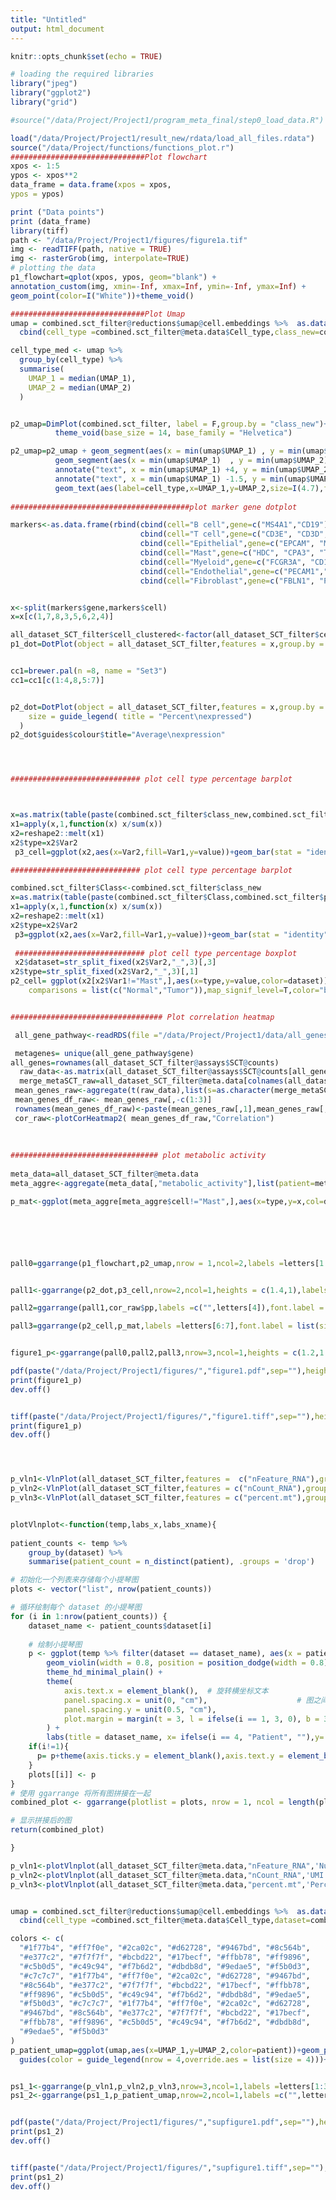 ```yaml
---
title: "Untitled"
output: html_document
---
```


```r
knitr::opts_chunk$set(echo = TRUE)
```
```r


# loading the required libraries
library("jpeg")
library("ggplot2")
library("grid")

#source("/data/Project/Project1/program_meta_final/step0_load_data.R")

load("/data/Project/Project1/result_new/rdata/load_all_files.rdata")
source("/data/Project/functions/functions_plot.r")
##############################Plot flowchart
xpos <- 1:5
ypos <- xpos**2
data_frame = data.frame(xpos = xpos,
ypos = ypos)

print ("Data points")
print (data_frame)
library(tiff)
path <- "/data/Project/Project1/figures/figure1a.tif"
img <- readTIFF(path, native = TRUE)
img <- rasterGrob(img, interpolate=TRUE)
# plotting the data
p1_flowchart=qplot(xpos, ypos, geom="blank") +
annotation_custom(img, xmin=-Inf, xmax=Inf, ymin=-Inf, ymax=Inf) +
geom_point(color=I("White"))+theme_void()

##############################Plot Umap
umap = combined.sct_filter@reductions$umap@cell.embeddings %>%  as.data.frame() %>% 
  cbind(cell_type =combined.sct_filter@meta.data$Cell_type,class_new=combined.sct_filter@meta.data$class_new) 

cell_type_med <- umap %>%
  group_by(cell_type) %>%
  summarise(
    UMAP_1 = median(UMAP_1),
    UMAP_2 = median(UMAP_2)
  )


p2_umap=DimPlot(combined.sct_filter, label = F,group.by = "class_new")+ggtitle("Metabolic genes")+scale_color_manual(values = c("#00BFFF", "#EE7621"))+
          theme_void(base_size = 14, base_family = "Helvetica")

p2_umap=p2_umap + geom_segment(aes(x = min(umap$UMAP_1) , y = min(umap$UMAP_2) ,xend = min(umap$UMAP_1) +5, yend = min(umap$UMAP_2) ),colour = "black", size=0.1,arrow = arrow(length = unit(0.2,"cm")))+ 
          geom_segment(aes(x = min(umap$UMAP_1)  , y = min(umap$UMAP_2)  ,xend = min(umap$UMAP_1) , yend = min(umap$UMAP_2) + 5),colour = "black", size=0.1,arrow = arrow(length = unit(0.2,"cm")))+
          annotate("text", x = min(umap$UMAP_1) +4, y = min(umap$UMAP_2) -1.5, label = "UMAP 1",color="black",size = 4.7 ) + 
          annotate("text", x = min(umap$UMAP_1) -1.5, y = min(umap$UMAP_2) + 4, label = "UMAP 2",color="black",size = 4.7, angle=90) +
          geom_text(aes(label=cell_type,x=UMAP_1,y=UMAP_2,size=I(4.7),fontface="plain"),data = cell_type_med)+theme(plot.title = element_text(lineheight=.8, size=14, hjust = 0.5) ,plot.margin = unit(c(1,1,1,1), "cm"),legend.text = element_text(size=14))
 
########################################plot marker gene dotplot

markers<-as.data.frame(rbind(cbind(cell="B cell",gene=c("MS4A1","CD19")),         cbind(cell="Plasma",gene=c("CD79A","MZB1","JCHAIN")),
                             cbind(cell="T cell",gene=c("CD3E", "CD3D", "CD3G")),
                             cbind(cell="Epithelial",gene=c("EPCAM", "MUC1", "CDH1" )),
                             cbind(cell="Mast",gene=c("HDC", "CPA3", "TPSAB1")),
                             cbind(cell="Myeloid",gene=c("FCGR3A", "CD14", "CD163")),
                             cbind(cell="Endothelial",gene=c("PECAM1","VWF","CLDN5")),
                             cbind(cell="Fibroblast",gene=c("FBLN1", "PDGFRA","FGF7"))))


x<-split(markers$gene,markers$cell)
x=x[c(1,7,8,3,5,6,2,4)]

all_dataset_SCT_filter$cell_clustered<-factor(all_dataset_SCT_filter$cell_clustered,levels = c("B cell","Plasma","T cell","Epithelial","Mast" ,"Myeloid","Endothelial","Fibroblast"))
p1_dot=DotPlot(object = all_dataset_SCT_filter,features = x,group.by = "cell_clustered") +theme(axis.text.x = element_text(angle = 45,vjust = 0.5, hjust = 0.5 ))+ggtitle("")


cc1=brewer.pal(n =8, name = "Set3")
cc1=cc1[c(1:4,8,5:7)]


p2_dot=DotPlot(object = all_dataset_SCT_filter,features = x,group.by = "cell_clustered",cols = c("lightgrey", "#EE7621"))+theme_hd_plain()+theme(axis.text.x = element_text(angle = 45,vjust = 0.5, hjust = 0.5 ),strip.text = element_text(angle = 60),axis.title = element_blank(),legend.position = "right")+ggtitle("")+ guides(
    size = guide_legend( title = "Percent\nexpressed")
  )
p2_dot$guides$colour$title="Average\nexpression"




############################# plot cell type percentage barplot



x=as.matrix(table(paste(combined.sct_filter$class_new,combined.sct_filter$dataset,sep="_"),combined.sct_filter$Cell_type))
x1=apply(x,1,function(x) x/sum(x))
x2=reshape2::melt(x1)
x2$type=x2$Var2
 p3_cell=ggplot(x2,aes(x=Var2,fill=Var1,y=value))+geom_bar(stat = "identity")+theme_hd_plain()+theme(legend.position = "right")+xlab("Sample type")+ylab("Cell type composition")+labs(fill="Cell Type")+coord_flip()+scale_fill_manual(values=brewer.pal(n =8, name = "Set3")[c(1:4,8,5:7)])

############################# plot cell type percentage barplot

combined.sct_filter$Class<-combined.sct_filter$class_new
x=as.matrix(table(paste(combined.sct_filter$Class,combined.sct_filter$patient,combined.sct_filter$dataset,sep="_"),combined.sct_filter$Cell_type))
x1=apply(x,1,function(x) x/sum(x))
x2=reshape2::melt(x1)
x2$type=x2$Var2
 p3=ggplot(x2,aes(x=Var2,fill=Var1,y=value))+geom_bar(stat = "identity")+theme_hd()+theme(axis.text.x = element_text(angle = 90,size=6,hjust = 1))+ggtitle("Cell type composition")+xlab("Sample type")+ylab("Frequency")+labs(fill="Cell Type")
 
 ############################# plot cell type percentage boxplot
 x2$dataset=str_split_fixed(x2$Var2,"_",3)[,3]
x2$type=str_split_fixed(x2$Var2,"_",3)[,1]
p2_cell= ggplot(x2[x2$Var1!="Mast",],aes(x=type,y=value,color=dataset))+geom_boxplot()+theme_hd_plain()+theme(axis.text.x = element_text(angle = 30,hjust = 1),strip.text = element_text(angle = 60),plot.margin = unit(c(1,2,1,2), "cm"),axis.title.x = element_blank())+ylab("Cell type composition")+facet_wrap(~Var1,nrow=1)+geom_signif(
    comparisons = list(c("Normal","Tumor")),map_signif_level=T,color="black")+scale_color_manual(name="Dataset",values=c("#7FDBB3", "#F5AD75", "#85A4E6", "#F593CE", "#CAF77B"))


################################## Plot correlation heatmap

 all_gene_pathway<-readRDS(file ="/data/Project/Project1/data/all_genes_pathway_infor_select.rds")

 metagenes= unique(all_gene_pathway$gene)
all_genes=rownames(all_dataset_SCT_filter@assays$SCT@counts)
  raw_data<-as.matrix(all_dataset_SCT_filter@assays$SCT@counts[all_genes[all_genes %in% metagenes], ])
  merge_metaSCT_raw=all_dataset_SCT_filter@meta.data[colnames(all_dataset_SCT_filter@assays$SCT@counts),]
 mean_genes_raw<-aggregate(t(raw_data),list(s=as.character(merge_metaSCT_raw$Cell_type),p=merge_metaSCT_raw$dataset,type=merge_metaSCT_raw$class_new),function(x) mean(x))
 mean_genes_df_raw<- mean_genes_raw[,-c(1:3)]
 rownames(mean_genes_df_raw)<-paste(mean_genes_raw[,1],mean_genes_raw[,2],mean_genes_raw[,3],sep="_")
 cor_raw<-plotCorHeatmap2( mean_genes_df_raw,"Correlation")
 
 
 
################################# plot metabolic activity 
 
meta_data=all_dataset_SCT_filter@meta.data
meta_aggre<-aggregate(meta_data[,"metabolic_activity"],list(patient=meta_data$patient,type=meta_data$class_new,cell=meta_data$Cell_type,dataset=meta_data$dataset),mean)

p_mat<-ggplot(meta_aggre[meta_aggre$cell!="Mast",],aes(x=type,y=x,col=dataset))+geom_boxplot()+theme_hd_plain()+theme(axis.text.x = element_text(angle = 30,hjust = 1),plot.margin = unit(c(1,2,1,2), "cm"),strip.text = element_text(angle = 60),axis.title.x = element_blank())+ylab("Total metabolic activity")+facet_wrap(~cell,nrow=1)+scale_color_manual(name="Dataset",values=c("#7FDBB3", "#F5AD75", "#85A4E6", "#F593CE", "#CAF77B"))+geom_signif(comparisons = list(c("Normal","Tumor")),map_signif_level=T,color="black")






pall0=ggarrange(p1_flowchart,p2_umap,nrow = 1,ncol=2,labels =letters[1:2] ,font.label = list(size=18,color="black",face="bold"))


pall1<-ggarrange(p2_dot,p3_cell,nrow=2,ncol=1,heights = c(1.4,1),labels =letters[c(3,5)],font.label = list(size=18,color="black",face="bold"))

pall2=ggarrange(pall1,cor_raw$pp,labels =c("",letters[4]),font.label = list(size=18,color="black",face="bold"))

pall3=ggarrange(p2_cell,p_mat,labels =letters[6:7],font.label = list(size=18,color="black",face="bold"),common.legend = T,legend = "bottom")


figure1_p<-ggarrange(pall0,pall2,pall3,nrow=3,ncol=1,heights = c(1.2,1.4,1))

pdf(paste("/data/Project/Project1/figures/","figure1.pdf",sep=""),height  = 20,width = 18)
print(figure1_p)
dev.off()


tiff(paste("/data/Project/Project1/figures/","figure1.tiff",sep=""),height = 24,width = 19,res = 300,units="in",compression = "lzw")
print(figure1_p)
dev.off()




p_vln1<-VlnPlot(all_dataset_SCT_filter,features =  c("nFeature_RNA"),group.by = "patient",split.by = "class_new",pt.size = 0)+scale_fill_manual(values=c("#00BFFF", "#EE7621"))
p_vln2<-VlnPlot(all_dataset_SCT_filter,features = c("nCount_RNA"),group.by = "patient",split.by = "class_new",pt.size = 0)+scale_fill_manual(values=c("#00BFFF", "#EE7621"))
p_vln3<-VlnPlot(all_dataset_SCT_filter,features = c("percent.mt"),group.by = "patient",split.by = "class_new",pt.size = 0)+scale_fill_manual(values=c("#00BFFF", "#EE7621"))


plotVlnplot<-function(temp,labs_x,labs_xname){
  
patient_counts <- temp %>%
    group_by(dataset) %>%
    summarise(patient_count = n_distinct(patient), .groups = 'drop')

# 初始化一个列表来存储每个小提琴图
plots <- vector("list", nrow(patient_counts))

# 循环绘制每个 dataset 的小提琴图
for (i in 1:nrow(patient_counts)) {
    dataset_name <- patient_counts$dataset[i]
  
    # 绘制小提琴图
    p <- ggplot(temp %>% filter(dataset == dataset_name), aes(x = patient, y = get(labs_x), fill = class_new)) +
        geom_violin(width = 0.8, position = position_dodge(width = 0.8), scale = "width") +
        theme_hd_minimal_plain() +
        theme(
            axis.text.x = element_blank(),  # 旋转横坐标文本
            panel.spacing.x = unit(0, "cm"),                    # 图之间的间距
            panel.spacing.y = unit(0.5, "cm"),
            plot.margin = margin(t = 3, l = ifelse(i == 1, 3, 0), b = 3, r = ifelse(i == nrow(patient_counts), 3, 0))  # 设置边距
        ) +
        labs(title = dataset_name, x= ifelse(i == 4, "Patient", ""),y= ifelse(i == 1, labs_xname, "")) +scale_fill_manual(name="Class",values=c("#00BFFF", "#EE7621")) # 只有第一个图有纵坐标标签
    if(i!=1){
      p= p+theme(axis.ticks.y = element_blank(),axis.text.y = element_blank(),axis.title.y = element_blank())
    }
    plots[[i]] <- p
}
# 使用 ggarrange 将所有图拼接在一起
combined_plot <- ggarrange(plotlist = plots, nrow = 1, ncol = length(plots),common.legend = T,legend = "right",widths = patient_counts$patient_count)

# 显示拼接后的图
return(combined_plot)

}

p_vln1<-plotVlnplot(all_dataset_SCT_filter@meta.data,"nFeature_RNA",'Number of detected genes')
p_vln2<-plotVlnplot(all_dataset_SCT_filter@meta.data,"nCount_RNA",'UMI counts')
p_vln3<-plotVlnplot(all_dataset_SCT_filter@meta.data,"percent.mt",'Percentage of mitochondrial genes')


umap = combined.sct_filter@reductions$umap@cell.embeddings %>%  as.data.frame()  %>% 
  cbind(cell_type =combined.sct_filter@meta.data$Cell_type,dataset=combined.sct_filter@meta.data$dataset,patient=combined.sct_filter@meta.data$patient) 

colors <- c(
  "#1f77b4", "#ff7f0e", "#2ca02c", "#d62728", "#9467bd", "#8c564b", 
  "#e377c2", "#7f7f7f", "#bcbd22", "#17becf", "#ffbb78", "#ff9896", 
  "#c5b0d5", "#c49c94", "#f7b6d2", "#dbdb8d", "#9edae5", "#f5b0d3", 
  "#c7c7c7", "#1f77b4", "#ff7f0e", "#2ca02c", "#d62728", "#9467bd", 
  "#8c564b", "#e377c2", "#7f7f7f", "#bcbd22", "#17becf", "#ffbb78", 
  "#ff9896", "#c5b0d5", "#c49c94", "#f7b6d2", "#dbdb8d", "#9edae5", 
  "#f5b0d3", "#c7c7c7", "#1f77b4", "#ff7f0e", "#2ca02c", "#d62728", 
  "#9467bd", "#8c564b", "#e377c2", "#7f7f7f", "#bcbd22", "#17becf", 
  "#ffbb78", "#ff9896", "#c5b0d5", "#c49c94", "#f7b6d2", "#dbdb8d", 
  "#9edae5", "#f5b0d3"
)
p_patient_umap=ggplot(umap,aes(x=UMAP_1,y=UMAP_2,color=patient))+geom_point(size=0.001)+theme_hd_plain()+facet_wrap(~dataset,nrow=1)+scale_color_manual(values = colors)+
  guides(color = guide_legend(nrow = 4,override.aes = list(size = 4)))+xlab('UMAP 1')+ylab('UMAP 2')


ps1_1<-ggarrange(p_vln1,p_vln2,p_vln3,nrow=3,ncol=1,labels =letters[1:3],font.label = list(size=18,color="black",face="bold"))
ps1_2<-ggarrange(ps1_1,p_patient_umap,nrow=2,ncol=1,labels =c("",letters[4]),font.label = list(size=18,color="black",face="bold"),heights = c(3,1))


pdf(paste("/data/Project/Project1/figures/","supfigure1.pdf",sep=""),height  = 20,width = 17)
print(ps1_2)
dev.off()


tiff(paste("/data/Project/Project1/figures/","supfigure1.tiff",sep=""),height  = 20,width = 17,res = 300,units="in",compression = "lzw")
print(ps1_2)
dev.off()





```

